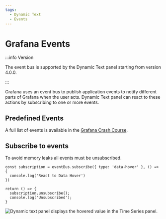 ```yaml
---
tags:
  - Dynamic Text
  - Events
---
```



# Grafana Events

:::info Version

The event bus is supported by the Dynamic Text panel starting from version 4.0.0.

:::

Grafana uses an event bus to publish application events to notify different parts of Grafana when the user acts. Dynamic Text panel can react to these actions by subscribing to one or more events.

## Predefined Events

A full list of events is available in the [Grafana Crash Course](/grafana/developer/eventbus).

## Subscribe to events

To avoid memory leaks all events must be unsubscribed.

```
const subscription = eventBus.subscribe({ type: 'data-hover' }, () => {
  console.log('React to Data Hover')
})

return () => {
  subscription.unsubscribe();
  console.log('Unsubscribed');
}
```

<Image
  title="Dynamic text panel displays the hovered value in the Time Series panel."
  src="/img/plugins/volkovlabs-dynamictext-panel/eventbus.png"
/>
